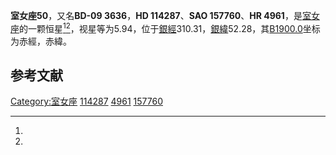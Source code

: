 {{Starbox begin
| name = 室女座50
}}
{{Starbox observe
| epoch = [[J2000.0|J2000.0]]
| constell = [[室女座|室女座]]<ref name=SIMBAD>{{cite web
 | url=http://simbad.u-strasbg.fr/simbad/sim-id?Ident=HR+4961
 | title =Pulsating variable Star
 | publisher=Centre de Données astronomiques de Strasbourg
 | work=SIMBAD
 | accessdate=2012-07-13}}</ref><ref name=DATA>{{cite web
 | url=http://vizier.u-strasbg.fr/viz-bin/VizieR-5?-out.add=.&-source=5050&-corr=PK=HR&-out.max=9999&HR=4961
 | title=VizieR Detailed Page
 | accessdate=2012-07-13
 | archive-date=2016-03-05
 | archive-url=https://web.archive.org/web/20160305031120/http://vizier.u-strasbg.fr/viz-bin/VizieR-5?-out.add=.&-source=5050&-corr=PK=HR&-out.max=9999&HR=4961
 | dead-url=no
 }}</ref>
| 星官 = 
| ra = {{RA|13|9|45.3}}<ref name=SIMBAD /><ref name=DATA />
| dec = {{DEC|-10|19|46}}<ref name=SIMBAD /><ref name=DATA />
| appmag_v = 5.94<ref name=SIMBAD /><ref name=DATA />
}}
{{Starbox character
| class = K5III<ref name=SIMBAD /><ref name=DATA />
| b-v = 1.49<ref name=SIMBAD /><ref name=DATA />
| u-b = 1.69<ref name=SIMBAD /><ref name=DATA />
| r-i = <ref name=SIMBAD /><ref name=DATA />
| variable = 
}}
{{Starbox astrometry
| radial_v = 1.69
| prop_mo_ra = -7
| parallax = 
| p_error = 
}}
{{Starbox catalog
| names =BD-09 3636，[[SAO星表|SAO]] 157760，[[HD星表|HD]] 114287，[[HR星表|HR]] 4961}}
{{Starbox reference |Simbad=HR+4961}}
{{Starbox end}}

'''室女座50'''，又名'''BD-09 3636'''，'''HD 114287'''、'''SAO 157760'''、'''HR 4961'''，是[[室女座|室女座]]的一颗恒星<ref name=SIMBAD /><ref name=DATA />，视星等为5.94，位于[[銀道座標系|銀經]]310.31，[[銀道座標系|銀緯]]52.28，其[[B1900.0|B1900.0]]坐标为赤經{{RA|13|4|31.1}}，赤緯{{DEC|-9|52.28|45}}。

== 参考文献 ==
{{reflist}}

{{star-stub}}

{{室女座恒星}}
[[Category:室女座|Category:室女座]]
[[Category:HD和HDE天體|114287]]
[[Category:HR天體|4961]]
[[Category:SAO天體|157760]]